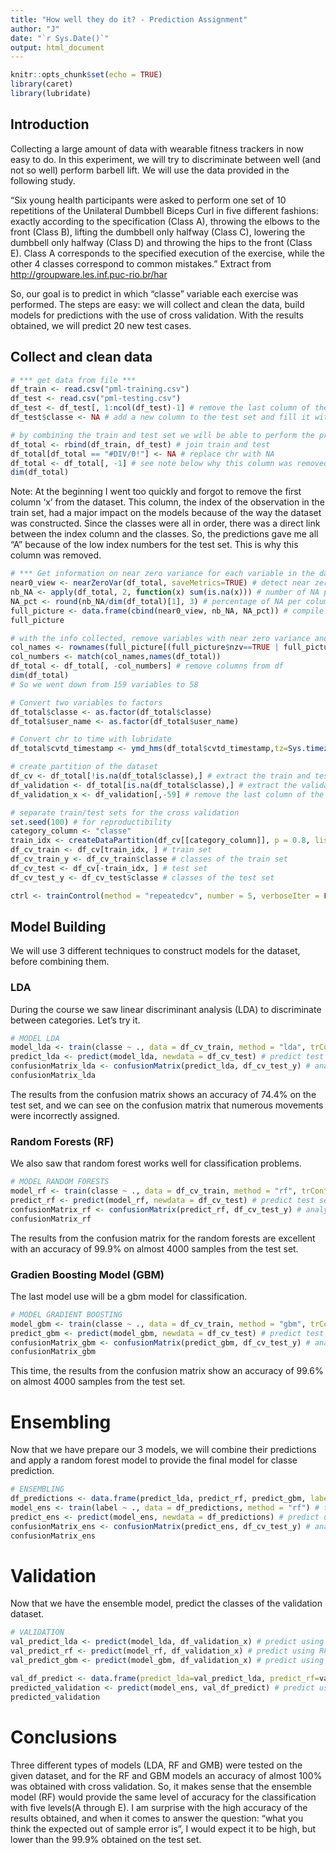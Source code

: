```yaml
---
title: "How well they do it? - Prediction Assignment"
author: "J"
date: "`r Sys.Date()`"
output: html_document
---
```


```r
knitr::opts_chunk$set(echo = TRUE)
library(caret)
library(lubridate)
```

## Introduction
Collecting a large amount of data with wearable fitness trackers in now easy to do. In this experiment, we will try to discriminate between well (and not so well) perform barbell lift. We will use the data provided in the following study.

"Six young health participants were asked to perform one set of 10 repetitions of the Unilateral Dumbbell Biceps Curl in five different fashions: exactly according to the specification (Class A), throwing the elbows to the front (Class B), lifting the dumbbell only halfway (Class C), lowering the dumbbell only halfway (Class D) and throwing the hips to the front (Class E). Class A corresponds to the specified execution of the exercise, while the other 4 classes correspond to common mistakes." Extract from <http://groupware.les.inf.puc-rio.br/har>

So, our goal is to predict in which "classe" variable each exercise was performed.
The steps are easy: we will collect and clean the data, build models for predictions with the use of cross validation. With the results obtained, we will predict 20 new test cases.

## Collect and clean data

```r
# *** get data from file ***
df_train <- read.csv("pml-training.csv")
df_test <- read.csv("pml-testing.csv")
df_test <- df_test[, 1:ncol(df_test)-1] # remove the last column of the test set because different name 'problem id'
df_test$classe <- NA # add a new column to the test set and fill it with NA

# by combining the train and test set we will be able to perform the pre-processing on all the samples
df_total <- rbind(df_train, df_test) # join train and test
df_total[df_total == "#DIV/0!"] <- NA # replace chr with NA
df_total <- df_total[, -1] # see note below why this column was removed
dim(df_total)
```

Note: At the beginning I went too quickly and forgot to remove the first column 'x' from the dataset. This column, the index of the observation in the train set, had a major impact on the models because of the way the dataset was constructed. Since the classes were all in order, there was a direct link between the index column and the classes. So, the predictions gave me all "A" because of the low index numbers for the test set. This is why this column was removed.

```r
# *** Get information on near zero variance for each variable in the dataset ***
near0_view <- nearZeroVar(df_total, saveMetrics=TRUE) # detect near zero variables
nb_NA <- apply(df_total, 2, function(x) sum(is.na(x))) # number of NA per column
NA_pct <- round(nb_NA/dim(df_total)[1], 3) # percentage of NA per column
full_picture <- data.frame(cbind(near0_view, nb_NA, NA_pct)) # compile a near zero variance dataframe with info on NAs
full_picture

# with the info collected, remove variables with near zero variance and NA percentage greater than 97%
col_names <- rownames(full_picture[(full_picture$nzv==TRUE | full_picture$NA_pct > 0.97),])
col_numbers <- match(col_names,names(df_total))
df_total <- df_total[, -col_numbers] # remove columns from df
dim(df_total)
# So we went down from 159 variables to 58

# Convert two variables to factors
df_total$classe <- as.factor(df_total$classe)
df_total$user_name <- as.factor(df_total$user_name)

# Convert chr to time with lubridate
df_total$cvtd_timestamp <- ymd_hms(df_total$cvtd_timestamp,tz=Sys.timezone())

```


```r
# create partition of the dataset
df_cv <- df_total[!is.na(df_total$classe),] # extract the train and test portions of the dataset
df_validation <- df_total[is.na(df_total$classe),] # extract the validation portion of the dataset
df_validation_x <- df_validation[,-59] # remove the last column of the validation (containing the classe)

# separate train/test sets for the cross validation
set.seed(100) # for reproductibility
category_column <- "classe"
train_idx <- createDataPartition(df_cv[[category_column]], p = 0.8, list = FALSE) # 80% train / 20% test
df_cv_train <- df_cv[train_idx, ] # train set
df_cv_train_y <- df_cv_train$classe # classes of the train set
df_cv_test <- df_cv[-train_idx, ] # test set
df_cv_test_y <- df_cv_test$classe # classes of the test set

ctrl <- trainControl(method = "repeatedcv", number = 5, verboseIter = FALSE) # cross validation to limit overfitting
```
## Model Building

We will use 3 different techniques to construct models for the dataset, before combining them.

### LDA

During the course we saw linear discriminant analysis (LDA) to discriminate between categories. Let's try it.

```r
# MODEL LDA
model_lda <- train(classe ~ ., data = df_cv_train, method = "lda", trControl = ctrl) # train LDA model with cross validation on train set
predict_lda <- predict(model_lda, newdata = df_cv_test) # predict test set with model
confusionMatrix_lda <- confusionMatrix(predict_lda, df_cv_test_y) # analyse results with confusion matrix
confusionMatrix_lda
```

The results from the confusion matrix shows an accuracy of 74.4% on the test set, and we can see on the confusion matrix that numerous movements were incorrectly assigned.

### Random Forests (RF)
We also saw that random forest works well for classification problems.

```r
# MODEL RANDOM FORESTS
model_rf <- train(classe ~ ., data = df_cv_train, method = "rf", trControl = ctrl) # train RF model with cross validation on train set
predict_rf <- predict(model_rf, newdata = df_cv_test) # predict test set with model
confusionMatrix_rf <- confusionMatrix(predict_rf, df_cv_test_y) # analyse results with confusion matrix
confusionMatrix_rf
```

The results from the confusion matrix for the random forests are excellent with an accuracy of 99.9% on almost 4000 samples from the test set.

### Gradien Boosting Model (GBM)
The last model use will be a gbm model for classification.
```r
# MODEL GRADIENT BOOSTING
model_gbm <- train(classe ~ ., data = df_cv_train, method = "gbm", trControl = ctrl) # train GBM model with cross validation on train set
predict_gbm <- predict(model_gbm, newdata = df_cv_test) # predict test set with model
confusionMatrix_gbm <- confusionMatrix(predict_gbm, df_cv_test_y) # analyse results with confusion matrix
confusionMatrix_gbm
```

This time, the results from the confusion matrix show an accuracy of 99.6% on almost 4000 samples from the test set.

# Ensembling
Now that we have prepare our 3 models, we will combine their predictions and apply a random forest model to provide the final model for classe prediction.
```r
# ENSEMBLING
df_predictions <- data.frame(predict_lda, predict_rf, predict_gbm, label = df_cv_test_y) # create dataframe with predictions from the 3 models and the expected classes
model_ens <- train(label ~ ., data = df_predictions, method = "rf") # train a rf model on the dataframe
predict_ens <- predict(model_ens, newdata = df_predictions) # predict using the ensemble model on the predictions dataframe
confusionMatrix_ens <- confusionMatrix(predict_ens, df_cv_test_y) # analyse results with confusion matrix
confusionMatrix_ens
```

# Validation

Now that we have the ensemble model, predict the classes of the validation dataset.
```r
# VALIDATION
val_predict_lda <- predict(model_lda, df_validation_x) # predict using LDA model on validation set
val_predict_rf <- predict(model_rf, df_validation_x) # predict using RF model on validation set
val_predict_gbm <- predict(model_gbm, df_validation_x) # predict using GBM model on validation set

val_df_predict <- data.frame(predict_lda=val_predict_lda, predict_rf=val_predict_rf, predict_gbm=val_predict_gbm) # create df with predictions on validation dataset
predicted_validation <- predict(model_ens, val_df_predict) # predict using ensemble model on validation df
predicted_validation
```

# Conclusions

Three different types of models (LDA, RF and GMB) were tested on the given dataset, and for the RF and GBM models an accuracy of almost 100% was obtained with cross validation. So, it makes sense that the ensemble model (RF) would provide the same level of accuracy for the classification with five levels(A through E). I am surprise with the high accuracy of the results obtained, and when it comes to answer the question: "what you think the expected out of sample error is", I would expect it to be high, but lower than the 99.9% obtained on the test set.

